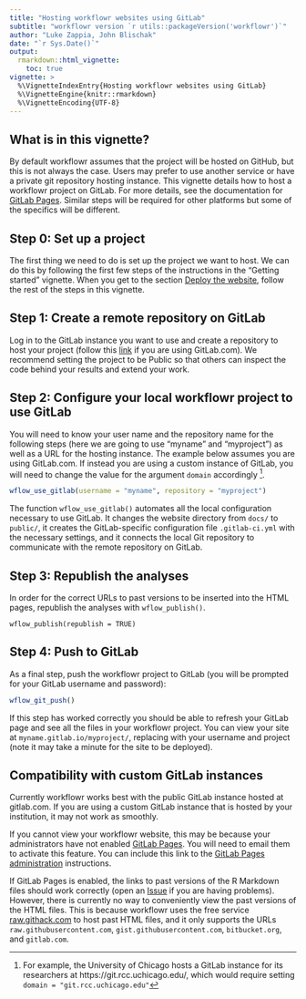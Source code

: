 ```yaml
---
title: "Hosting workflowr websites using GitLab"
subtitle: "workflowr version `r utils::packageVersion('workflowr')`"
author: "Luke Zappia, John Blischak"
date: "`r Sys.Date()`"
output:
  rmarkdown::html_vignette:
    toc: true
vignette: >
  %\VignetteIndexEntry{Hosting workflowr websites using GitLab}
  %\VignetteEngine{knitr::rmarkdown}
  %\VignetteEncoding{UTF-8}
---
```


## What is in this vignette?

By default workflowr assumes that the project will be hosted on GitHub, but this
is not always the case. Users may prefer to use another service or have a
private git repository hosting instance. This vignette details how to host a
workflowr project on GitLab. For more details, see the documentation for [GitLab
Pages][gitlab-pages]. Similar steps will be required for other platforms but
some of the specifics will be different.

[gitlab-pages]: https://docs.gitlab.com/ee/ci/yaml/README.html#pages

## Step 0: Set up a project

The first thing we need to do is set up the project we want to host. We can do
this by following the first few steps of the instructions in the
"Getting started" vignette. When you get to the section [Deploy the website](wflow-01-getting-started.html#deploy-the-website), follow
the rest of the steps in this vignette.

## Step 1: Create a remote repository on GitLab

Log in to the GitLab instance you want to use and create a repository to host
your project (follow this [link](https://gitlab.com/projects/new) if you are
using GitLab.com). We recommend setting the project to be Public so that others
can inspect the code behind your results and extend your work.

## Step 2: Configure your local workflowr project to use GitLab

You will need to know your user name and the repository name for the following
steps (here we are going to use "myname" and "myproject") as well as a URL for
the hosting instance. The example below assumes you are using GitLab.com. If
instead you are using a custom instance of GitLab, you will need to change the
value for the argument `domain` accordingly ^[For example, the University of
Chicago hosts a GitLab instance for its researchers at
https://git.rcc.uchicago.edu/, which would require setting `domain =
"git.rcc.uchicago.edu"`].

```r
wflow_use_gitlab(username = "myname", repository = "myproject")
```

The function `wflow_use_gitlab()` automates all the local configuration
necessary to use GitLab. It changes the website directory from `docs/` to
`public/`, it creates the GitLab-specific configuration file `.gitlab-ci.yml`
with the necessary settings, and it connects the local Git repository to
communicate with the remote repository on GitLab.

## Step 3: Republish the analyses

In order for the correct URLs to past versions to be inserted into the HTML
pages, republish the analyses with `wflow_publish()`.

```
wflow_publish(republish = TRUE)
```

## Step 4: Push to GitLab

As a final step, push the workflowr project to GitLab (you will be prompted for
your GitLab username and password):

```r
wflow_git_push()
```

If this step has worked correctly you should be able to refresh your GitLab page
and see all the files in your workflowr project. You can view your site at
`myname.gitlab.io/myproject/`, replacing with your username and project (note it
may take a minute for the site to be deployed).

## Compatibility with custom GitLab instances

Currently workflowr works best with the public GitLab instance hosted at
gitlab.com. If you are using a custom GitLab instance that is hosted by your
institution, it may not work as smoothly.

If you cannot view your workflowr website, this may be because your
administrators have not enabled [GitLab Pages][gitlab-pages]. You will need to
email them to activate this feature. You can include this link to the [GitLab
Pages administration][gitlab-pages-admin] instructions.

[gitlab-pages-admin]: https://git.rcc.uchicago.edu/help/administration/pages/index.md

If GitLab Pages is enabled, the links to past versions of the R Markdown files
should work correctly (open an [Issue][workflowr-issues] if you are having
problems). However, there is currently no way to conveniently view the past
versions of the HTML files. This is because workflowr uses the free service
[raw.githack.com][] to host past HTML files, and it only supports the URLs
`raw.githubusercontent.com`, `gist.githubusercontent.com`, `bitbucket.org`, and
`gitlab.com`.

[raw.githack.com]: http://raw.githack.com/
[workflowr-issues]: https://github.com/jdblischak/workflowr/issues
